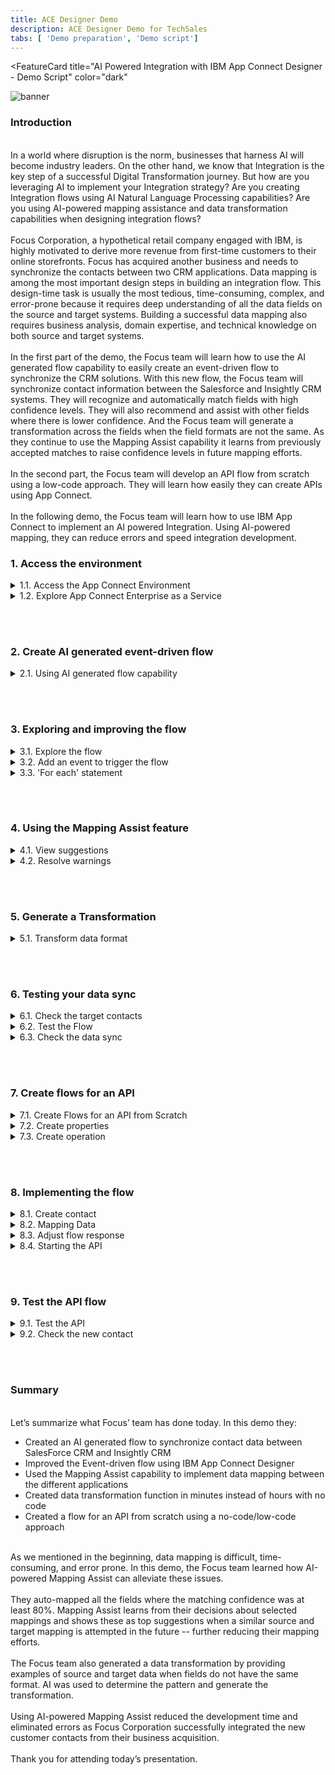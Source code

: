 ```yaml
---
title: ACE Designer Demo
description: ACE Designer Demo for TechSales
tabs: [ 'Demo preparation', 'Demo script']
---
```



<FeatureCard
  title="AI Powered Integration with IBM App Connect Designer - Demo Script"
  color="dark"
  >

![banner](./images/banner-ace-designer.jpg)

</FeatureCard>


<span id="place1"></span>

### **Introduction**
<br/>
In a world where disruption is the norm, businesses that harness AI will become industry leaders. On the other hand, we know that Integration is the key step of a successful Digital Transformation journey. But how are you leveraging AI to implement your Integration strategy? Are you creating Integration flows using AI Natural Language Processing capabilities? Are you using AI-powered mapping assistance and data transformation capabilities when designing integration flows?
<br/><br/>
Focus Corporation, a hypothetical retail company engaged with IBM, is highly motivated to derive more revenue from first-time customers to their online storefronts. Focus has acquired another business and needs to synchronize the contacts between two CRM applications. Data mapping is among the most important design steps in building an integration flow. This design-time task is usually the most tedious, time-consuming, complex, and error-prone because it requires deep understanding of all the data fields on the source and target systems. Building a successful data mapping also requires business analysis, domain expertise, and technical knowledge on both source and target systems.
<br/><br/>
In the first part of the demo, the Focus team will learn how to use the AI generated flow capability to easily create an event-driven flow to synchronize the CRM solutions. With this new flow, the Focus team will synchronize contact information between the Salesforce and Insightly CRM systems. They will recognize and automatically match fields with high confidence levels. They will also recommend and assist with other fields where there is lower confidence. And the Focus team will generate a transformation across the fields when the field formats are not the same. As they continue to use the Mapping Assist capability it learns from previously accepted matches to raise confidence levels in future mapping efforts.
<br/><br/>
In the second part, the Focus team will develop an API flow from scratch using a low-code approach. They will learn how easily they can create APIs using App Connect.
<br/><br/>
In the following demo, the Focus team will learn how to use IBM App Connect to implement an AI powered Integration. Using AI-powered mapping, they can reduce errors and speed integration development.
<br/>


### **1. Access the environment**

<details>
<summary>1.1. Access the App Connect Environment</summary><br/>

**Narration**

IBM App Connect is an industry-leading integration solution that connects any of your applications and data, no matter where they reside. With hundreds of prebuilt connectors and customizable templates, App Connect helps users of all skill levels rapidly connect Software as a Service (SaaS) applications and build integration flows.

Focus would like to explore how IBM App Connect will support them to eliminate digital silos to power their business. For this demo, they are using a trial account of IBM App Connect Enterprise as a Service on AWS.

<hr/><br/>

**Action** &nbsp; 1.1.1.

In your email inbox (that you used to create the App Connect trial account), search for **IBM SaaS** (1), open the ”**Your IBM App Connect trial is ready**” email (2).

  ![](images/ace-access-1.png)

<hr/><br/>


**Action** &nbsp; 1.1.2.

Now, click the **Access trial** button.

  ![](images/ace-access-2.png)

<hr/><br/>


**Action** &nbsp; 1.1.3.

**Log in** with your App Connect *username* and *password*.

  ![](images/ace-access-3.png)

***
</details>


<details>
<summary>1.2. Explore App Connect Enterprise as a Service</summary><br/>

**Narration**

Welcome to IBM App Connect Designer. With App Connect Designer you can easily create and test integrations that connect your applications without the need for coding.  Let's have a look around App Connect Designer.

In the home page, Focus can get started with creating and importing flows.

In the Designer dashboard page, the Focus team will be able to monitor, edit, or delete their flows. They can also create more flows from this dashboard. They will do that, later.

In the Monitor page, they can see CPU and memory usage data for the integration runtimes.  Summary data is shown in graphs and tables, and they can drill down to see more detailed data.

In the Catalog page, Focus can list all the applications and APIs and the associated events and actions that they can add to their flows.  Here, they can connect App Connect to their application accounts on the catalog tab, or they can choose to connect to them when they create their flows. By now, they already have two connected accounts: Insightly and Salesforce. These connectors were pre-configured, and they are ready to be used.

In the Templates page, Focus can explore the templates gallery, where they’ll find templates that cover a range of cognitive, marketing, sales, support, business ops, e-commerce, and finance use cases.

In the Logs page, they can see recent logs for their integrations and audit activity.

In the Setting page, Focus can connect App Connect to their applications on a private network, to enable artificial intelligence (AI) features, and to generate credentials to access the public API.

IBM App Connect Enterprise as a Service provides App Connect Designer and App Connect Dashboard environments for authoring and running integrations. Each environment provides tools and resources to create and deploy your integrations. You can switch between your App Connect Designer and App Connect Dashboard instances by using the instance switcher on the header.

<hr/><br/>

**Action** &nbsp; 1.2.1.

If necessary, close the tour dialog (click on **Maybe later** button). Show the **home page** and click the **Dashboard** button on the left menu.

  ![](images/aces-aws-intro-1.png)

<hr/><br/>


**Action** &nbsp; 1.2.2.

Show the Designer Dashboard page and click the **Monitor** button on the left menu.

  ![](images/aces-aws-intro-2.png)

<hr/><br/>


**Action** &nbsp; 1.2.3.

Show the Monitor page and click the **Catalog** button on the left menu.

  ![](images/aces-aws-intro-3.png)

<hr/><br/>


**Action** &nbsp; 1.2.4.

Show the Catalog page and click the **Templates** button on the left menu.

  ![](images/aces-aws-intro-4.png)

<hr/><br/>


**Action** &nbsp; 1.2.5.

Show the Templates page and click the **Logs** button on the left menu.

  ![](images/aces-aws-intro-5.png)

<hr/><br/>


**Action** &nbsp; 1.2.6.

Show the Logs page and click the **Settings** button on the left menu.

  ![](images/aces-aws-intro-6.png)

<hr/><br/>


**Action** &nbsp; 1.2.7.

Show the Settings page and click the **Dashboard** button on the left menu.

  ![](images/aces-aws-intro-7.png)


***
</details>

<br/><br/>

### **2. Create  AI generated event-driven flow**

<details>
<summary>2.1. Using AI generated flow capability</summary><br/>

**Narration**

To transform a natural language description into an event-driven flow, IBM App Connect  connects to a service that is called Experimental Flow Generator. Experimental Flow Generator uses NLP to parse the natural language description that you provide, and AI to generate a flow template. This feature helps business users to quickly transform a natural language description into an event-driven flow, without needing any knowledge of flow design.

You start by entering a sentence in plain English that describes your integration. You then review the template that is generated and, if necessary, refine your description to generate a more appropriate template. Let's try a first scenario about ServiceNow integration and Trello.

As you can see, the Focus team receives an auto-generated flow, editable in Designer, based on a simple text sequence. But let's focus on the Focus CRM synchronization scenario.

The Focus integration team would like to get contacts from Salesforce and copy them to the new Insightly CRM. Let's try it!

Voila! Here they have their AI generated flow, when they're ready, they open the template in the flow editor, where they can connect to their accounts, map data between their applications, and customize their flow.

<hr/><br/>


**Action** &nbsp; 2.1.1.

Click **Create > AI-generated flow**.

  ![](images/ai-generated-1.png)

<hr/><br/>


**Action** &nbsp; 2.1.2.

Type the following sentence: "**Send a slack message when a new ticket is created in ServiceNow**”, then press **Enter**.

  ![](images/ai-generated-2.png)

<hr/><br/>


**Action** &nbsp; 2.1.3.

You now see the AI-generated template doing exactly as you asked. Now overwrite that phrase and type the following sentence: "**Get contacts from Salesforce and copy it to Insightly**”, then press **Enter**.

  ![](images/ai-generated-3.png)

<hr/><br/>


**Action** &nbsp; 2.1.4.

Click **Open in Designer**.

  ![](images/ai-generated-4.png)

***
</details>


<br/><br/>

### **3. Exploring and improving the flow**
<details>
<summary>3.1. Explore the flow</summary><br/>

**Narration**

Here the Focus team can see their initial flow, which initially has a Salesforce integration to retrieve contacts and an Insightly integration to create a new contact. They will use the Designer flow editor to edit and change their flow to add the necessary additional steps.

The connectors are already using the pre-configured accounts. However, they need to do some adjustments to finalize the flow.

First, the Focus team configures the Salesforce node to limit a maximum number of items to retrieve.  Here, they can see there is an error message in the Insightly integration. This message is informing the Focus team needs to include the First name field in the new CRM. They will need to map fields between Salesforce and Insightly. They will do it later taking advantage of the AI capabilities from IBM App Connect.

<hr/><br/>


**Action** &nbsp; 3.1.1.

Click on **Salesforce Retrieve contacts** node.

  ![](images/ c)

<hr/><br/>


**Action** &nbsp; 3.1.2.

Click on **Process 10 items from the collection**.

  ![](images/explore-flow-2.png)

<hr/><br/>


**Action** &nbsp; 3.1.3.

Click on the **Insightly Create contact** node.

  ![](images/explore-flow-3.png)

<hr/><br/>


**Action** &nbsp; 3.1.4.

Hover the pointer over the red “*!*” error icon to show the error message “**First Name: This field is required**”.

  ![](images/explore-flow-4.png)

***
</details>


<details>
<summary>3.2. Add an event to trigger the flow</summary><br/>

**Narration**

In an event-driven flow, you identify an event that can occur, which automatically triggers defined actions in one or more applications. An event can be considered as a change or an activity that occurs in an application.

Now, the Focus team needs to specify the event that triggers the flow. The event might be something that happens in an application, or they might decide to start the flow on a schedule.

This flow will run when it is called from another flow. Because of it, the Focus team selects the Callable flow Input option.

<hr/><br/>

**Action** &nbsp; 3.2.1.

Click on the initial **Plus** icon

  ![](images/event-trigger-1.png)

<hr/><br/>


**Action** &nbsp; 3.2.2.

Show the available **Applications triggers** and open the **Toolbox** tab.

  ![](images/event-trigger-2.png)

<hr/><br/>


**Action** &nbsp; 3.2.3.

Show the **Scheduler trigger** and open the **Applications** tab.

  ![](images/event-trigger-3.png)

<hr/><br/>


**Action** &nbsp; 3.2.4.

Scroll down and select the **Callable flow** option and click on **Input link**.

  ![](images/event-trigger-4.png)


***
</details>



<details>
<summary>3.3. 'For each' statement</summary><br/>

**Narration**

Now, we need to add a '*for each*' statement because we need to retrieve all the contacts from Salesforce. For each contact, we need to create a contact in the Insightly CRM. We’ll select the “Salesforce Contacts” object as the object to be processed.

Now, they need to move the Insighlty integration to be executed inside the For each loop.

<hr/><br/>

**Action** &nbsp; 3.3.1.

Click the **Plus** icon after the Salesforce node.

  ![](images/for-each-1.png)


<hr/><br/>

**Action** &nbsp; 3.3.2.

Then, open the **Toolbox** tab (1) and select the **For each** statement (2).

  ![](images/for-each-2.png)

<hr/><br/>

**Action** &nbsp; 3.3.3.

Enter **Contacts** in the *Select the collection of items to process* field (1) and select the **Salesforce Contacts** object (2).

  ![](images/for-each-3.png)

<hr/><br/>

**Action** &nbsp; 3.3.4.

Drag and drop the **Insightly** node to the **For each** loop.

  ![](images/for-each-4.png)

***
</details>


<br/><br/>


### **4. Using the Mapping Assist feature**
<details>
<summary>4.1. View suggestions</summary><br/>

**Narration**

In the Insightly node, the Focus team can manually define the map between the Salesforce and Insightly fields. However, this is difficult because there are lots of fields, and the products will probably have different field names for the same objects.

With Mapping Assist, they don’t need to manually create all these mappings. They’ll use AI to simplify their work! Once Insightly’s ‘Create Contact’ node is added, mapping suggestions are automatically generated. The best possible matches (top suggestions) are presented, which can be automatically inserted into fields with a single click. These top suggestions have an 80% (or higher) confidence score, and the count (20+ suggestions) identifies the total number of fields that will be populated with mappings.

By clicking “Generate or Preview mapping suggestions”, all suggestions with a confidence score of at least 80% are automatically displayed into Insightly’s ‘Create Contact’ node. Note that there are suggestions for simple fields as well as for more complex, nested fields. Mapping Assist uses a pre-trained AI algorithm to provide intelligent, customized data map suggestions. From this interface, they can clear the suggestions, or they can accept and apply the suggestions.

<hr/><br/>


**Action** &nbsp; 4.1.1.

Open the **Insightly Create contact** node.

  ![](images/mapping-assist-1.png)

Note: If you see an error message when you open the Insightly node, refresh the page or go to the Dashboard page and open the *flow* again.

<hr/><br/>


**Action** &nbsp; 4.1.2.

Click **Generate mapping suggestions** button.

  ![](images/mapping-assist-2.png)


<hr/><br/>


**Action** &nbsp; 4.1.3.

Show the list of suggestions (1) and click **Apply suggestions** (2).

  ![](images/mapping-assist-3.png)

***
</details>


<details>
<summary>4.2. Resolve warnings</summary><br/>

**Narration**

Mapping Assist’s AI algorithm sometimes finds multiple high-confidence mapping possibilities. When this occurs, we need to decide which mapping we want to accept.

<hr/><br/>


**Action** &nbsp; 4.2.1.

You may or may not see this situation. When this happens, a **warning** message is shown. You need to resolve any/all fields where this occurs. In the picture below, there is an issue with the *Birthdate* field. Delete the field name that is currently mapped to the field with the warning.

`Note`: If you do not see this warning, move on to step 5.

  ![](images/resolve-warnings-1.png)

<hr/><br/>


**Action** &nbsp; 4.2.2.

Click the **selection list** icon next to the field (1) and select the mapping option listed with the “**For Each**” option from the displayed list (2). Repeat these steps for each field that has a warning.

  ![](images/resolve-warnings-2.png)


***
</details>



<br/><br/>

### **5. Generate a Transformation**
<details>
<summary>5.1. Transform data format</summary><br/>

**Narration**

In some situations, a direct mapping may not be adequate. For instance, the data format of the "source" does not match the data format of the "target" field. In this situation you can generate a JSONata expression to define how the source data should be presented in the target application. JSONata is a declarative open-source query and transformation language for JSON data.

Focus will explore it with the ‘Assistant’s Name’ field. They select “Generate transformation”. The ‘Generate transformation’ panel opens with five blank sources and corresponding target fields that they can use for mapping data formats. They’ll need to provide at least five examples of source and target formats for IBM App Connect to generate the transformation formula.

Using IBM App Connect and the Mapping Assist capability, they were able to easily create a data sync between two CRM solutions without needing to write any code.

<hr/><br/>


**Action** &nbsp; 5.1.1.

Click on the **Assistant name** field and select the **For each: Salesforce Contact/Contact > Assistant Name**.

  ![](images/data-assist-1.png)

<hr/><br/>


**Action** &nbsp; 5.1.2.

Click on **Transform data format** (2).

  ![](images/data-assist-2.png)

<hr/><br/>



**Action** &nbsp; 5.1.3.

On the **Generate transformation** dialog, enter **Michael Jordan** as the first source name, and enter **M. Jordan** under **‘Assistant name’ examples (target)**. Repeat the same steps to include four more assistants’ names using the same transformation format (e.g., **Magic Johnson**, **M. Johnson**; **Larry Bird**, **L. Bird**; **Charles Barkley**, **C. Barkley**; **Patrick Ewing**, **P. Ewing**) (1). Click **Transform data format** (2) and click **Insert transformation** (3).

  ![](images/data-assist-3.png)

<br/>

***
</details>

<br/><br/>

### **6. Testing your data sync**
<details>
<summary>6.1. Check the target contacts</summary><br/>

**Narration**

Before the Focus team can start to test their data sync flow, they need to check the contacts that they have available. They just need to open the pre-created Insightly CRM account and see the available contacts before they execute the flow. As they can confirm, they have approximately 20 pre-created contacts, each with pictures. After the test of their flow, they should have two or three new contacts without pictures.

<hr/><br/>


**Action** &nbsp; 6.1.1.

Open your **Insightly** home page (1). Open the **Contacts** view (2).

  ![](images/check-target-1.png)

<hr/><br/>


**Action** &nbsp; 6.1.2.

Notice that there are approximately 20 pre-created contacts, each with pictures.

  ![](images/check-target-2.png)


***
</details>


<details>
<summary>6.2. Test the Flow</summary><br/>

**Narration**

The Focus team can test the flow using the IBM App Connect Designer page, They just need to click on the “Try this flow” button.

<hr/><br/>

**Action** &nbsp; 6.2.1.

Back to the App Connect Designer page, click the **Try this flow** button.

  ![](images/test-sync-1.png)

<hr/><br/>


**Action** &nbsp; 6.2.2.

Click **Continue** to confirm that you want to proceed with the test.

  ![](images/test-sync-2.png)

<hr/><br/>


**Action** &nbsp; 6.2.3.

Click on the **View details** button.

  ![](images/test-sync-3.png)

<hr/><br/>


**Action** &nbsp; 6.2.4.

Show the Test results dialog with the **200** result and the successful message: “**The flow test completed successfully**”.

  ![](images/test-sync-4.png)

<hr/><br/>


**Action** &nbsp; 6.2.5.

Click on the **Dashboard** link on the breadcrumbs to return to the Dashboard page.

  ![](images/test-sync-5.png)

***
</details>


<details>
<summary>6.3. Check the data sync</summary><br/>

**Narration**

Now they can check the new contacts. They should have at least two new contacts. They just need to refresh the ‘Contacts’ page, and here are their new contacts. They can check the contact to see the new ‘Assistant Name’ format.

Great! Everything works as expected.

<hr/><br/>

**Action** &nbsp; 6.3.1.

Go back to Insightly’s **Contacts** page and refresh the page.

  ![](images/check-sync-1.png)

<hr/><br/>


**Action** &nbsp; 6.3.2.

Explore the **new contacts** (without the sample_data tags).

  ![](images/check-sync-2.png)

<hr/><br/>


**Action** &nbsp; 6.3.3.

Click one of the contacts without a picture (1) and show the new format of **Assistant Name** based on the function we defined in the flow (2).

  ![](images/check-sync-3.png)


***
</details>

<br/><br/>


### **7. Create flows for an API**
<details>
<summary>7.1. Create Flows for an API from Scratch</summary><br/>

**Narration**

The Focus team learned how easy it is to create an event-driven flows using the AI Generated flow capability. But before moving to the new Insightly CRM, they would like to provide an easy way for current developers to consume the old CRM without need to access Salesforce. Because of that, they would like to see how easy it is to create a flow for an API from scratch on IBM App Connect.

A flow for an API (alternatively referred to as an API flow) contains a request, actions for one or more target applications, and a response. The flow is triggered by calling the API operation such as from mobile and web applications.

The Focus team uses the IBM App Connect Dashboard to create a flow for an API.

<hr/><br/>


**Action** &nbsp; 7.1.1.

Move back to the App Connect *Dashboard* page, then click the **Create** button (1) and select **Flows for an API** (2).

  ![](images/api-flow-1.png)

<hr/><br/>

**Action** &nbsp; 7.1.2.

Rename the API to **Customer API** (1), name the model **Customer** (2), and click the **Create model** button (3).

  ![](images/api-flow-2.png)

***
</details>

<details>
<summary>7.2. Create properties</summary><br/>

**Narration**

The Focus team starts by adding properties to their Customer model. There will be an ID, FirstName, LastName, and Email. As we can see, they are developing their API based on a model. It’s completely model-driven, and they’ve just modeled their ‘Customer’ object. Next, they’ll design and implement the operation that is related to this ‘Customer’ model.

<hr/><br/>


**Action** &nbsp; 7.2.1.

In the property name, enter **CustomerID** and click **Add property**. Repeat the same steps to include **FirstName**, **LastName** and **Email** (1). Click **Operations** (2).

  ![](images/create-prop-1.png)


***
</details>

<details>
<summary>7.3. Create operation</summary><br/>

**Narration**

To define how the API interacts with the object, they need to define the operations. First, they will add an operation to create an object. Later, they can improve this model by adding operations to retrieve, update or delete an object. First, the Focus integration team will define the “Create Customer” operation.


<hr/><br/>

**Action** &nbsp; 7.3.1.

Click the **Select an operation to add** dropdown (1). And select **Create Customer** (2).

  ![](images/create-oper-1.png)


<hr/><br/>

**Action** &nbsp; 7.3.2.

Click **Implement flow**.

  ![](images/create-oper-2.png)


***
</details>

<br/><br/>

### **8. Implementing the flow**
<details>
<summary>8.1. Create contact</summary><br/>

**Narration**

Here the Focus team can see their initial flow, which initially has just a ‘Request’ node and a ‘Response’ node. They will use the Designer flow editor to edit and change their flow to add the necessary additional steps.

The Focus API will be easy to create. The API will create a contact in Salesforce. They just need to include the Salesforce connector and select the “Create contact” operation.


<hr/><br/>

**Action** &nbsp; 8.1.1.

Click the **Plus** icon (1). Search for the **Salesforce** connector (2).

  ![](images/create-contact-1.png)

<hr/><br/>

**Action** &nbsp; 8.1.2.

From your pre-configured Salesforce connector, select **Contacts > Create contact**.

  ![](images/create-contact-2.png)


***
</details>

<details>
<summary>8.2. Mapping Data</summary><br/>

**Narration**

Now, the Focus team needs to map fields from the request into the Salesforce Create contact action. Because they already know the Mapping Assist capability from IBM App Connect, it is simple to do it. They just need to use AI to simplify their work.

<hr/><br/>

**Action** &nbsp; 8.2.1.

Click **Generate mapping suggestions** button.

  ![](images/map-data-1.png)

<hr/><br/>

**Action** &nbsp; 8.2.2.

Click **Apply suggestions** button.

  ![](images/map-data-2.png)



***
</details>

<details>
<summary>8.3. Adjust flow response</summary><br/>

**Narration**

To finalize the API, the Focus team needs to adjust the response that is returned when the flow is called. This response serves to close the API flow and is a required construct. Map the available fields from the Salesforce Create contact action to the response.

<hr/><br/>


**Action** &nbsp; 8.3.1.

Click the **Response** node.

  ![](images/adjust-response-1.png)

<hr/><br/>


**Action** &nbsp; 8.3.2.

For the mandatory response field **CustomerID** (1), map to the **Salesforce field Contact ID**.

  ![](images/adjust-response-2.png)

***
</details>

<details>
<summary>8.4. Starting the API</summary><br/>

**Narration**

Great, the API is ready, now the Focus team just needs to start the API.

<hr/><br/>


**Action** &nbsp; 8.4.1.

Click **Done** to return to your model.

  ![](images/start-api-1.png)

<hr/><br/>


**Action** &nbsp; 8.4.2.

**Start** your flow.

  ![](images/start-api-2.png)

***
</details>

<br/><br/>

### **9. Test the API flow**
<details>
<summary>9.1. Test the API</summary><br/>

**Narration**

With the API started, they can use the Test tab of IBM App Connect to test the new API.

<hr/><br/>


**Action** &nbsp; 9.1.1.

Open the **Test** tab (1). Click **POST /Customer** (2) and open the **Try it** tab (3).

  ![](images/test-api-1.png)


<hr/><br/>

**Action** &nbsp; 9.1.2.

Scroll down to see the body field and click **Generate** (1) to create some dummy body content. Click **Send** (2), and you should see a **201 Created** response (3).

  ![](images/test-api-2.png)


***
</details>

<details>
<summary>9.2. Check the new contact</summary><br/>

**Narration**

To validate the API, the Focus team will check the new contact in SalesForce. They just need to check the ‘Contacts’ page, and here is the new contact.

Great! Everything works as expected.


<hr/><br/>

**Action** &nbsp; 9.2.1.

Log in with your **Salesforce Dev account**. Open the **App Launcher** menu (1). Search for **Contacts**. And select the **Contacts** items (3).

  ![](images/check-contact-1.png)

<hr/><br/>


**Action** &nbsp; 9.2.2.

Scroll down to check if your new contact is included in the list (you generated the contact information in the Try It panel). Open the **new contact**.

  ![](images/check-contact-2.png)

<hr/><br/>


**Action** &nbsp; 9.2.3.

Open the **Details** page.

  ![](images/check-contact-3.png)


<hr/><br/>


**Action** &nbsp; 9.2.4.

Check the contact *Name* and *Email*.

  ![](images/check-contact-4.png)

***
</details>


<br/><br/>

### **Summary**

<br/>
Let’s summarize what Focus’ team has done today. In this demo they: <br/>
<ul>
<li>Created an AI generated flow to synchronize contact data between SalesForce CRM and Insightly CRM</li>
<li>Improved the Event-driven flow using IBM App Connect Designer</li>
<li>Used the Mapping Assist capability to implement data mapping between the different applications</li>
<li>Created data transformation function in minutes instead of hours with no code</li>
<li>Created a flow for an API from scratch using a no-code/low-code approach</li>
</ul><br/>
As we mentioned in the beginning, data mapping is difficult, time-consuming, and error prone. In this demo, the Focus team learned how AI-powered Mapping Assist can alleviate these issues.
<br/><br/>
They auto-mapped all the fields where the matching confidence was at least 80%. Mapping Assist learns from their decisions about selected mappings and shows these as top suggestions when a similar source and target mapping is attempted in the future -- further reducing their mapping efforts.
<br/><br/>
The Focus team also generated a data transformation by providing examples of source and target data when fields do not have the same format. AI was used to determine the pattern and generate the transformation.
<br/><br/>
Using AI-powered Mapping Assist reduced the development time and eliminated errors as Focus Corporation successfully integrated the new customer contacts from their business acquisition.
<br/><br/>
Thank you for attending today’s presentation.
<br/>
